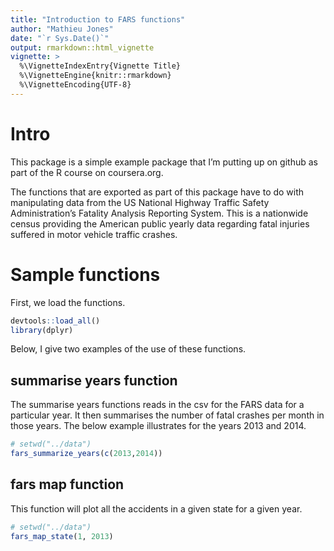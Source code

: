 ```yaml
---
title: "Introduction to FARS functions"
author: "Mathieu Jones"
date: "`r Sys.Date()`"
output: rmarkdown::html_vignette
vignette: >
  %\VignetteIndexEntry{Vignette Title}
  %\VignetteEngine{knitr::rmarkdown}
  %\VignetteEncoding{UTF-8}
---
```


# Intro

This package is a simple example package that I'm putting up on github as part of the R course on coursera.org.

The functions that are exported as part of this package have to do with manipulating data from the US National Highway Traffic Safety Administration's Fatality Analysis Reporting System. This is a nationwide census providing the American public yearly data regarding fatal injuries suffered in motor vehicle traffic crashes. 

# Sample functions

First, we load the functions.

```r
devtools::load_all()
library(dplyr)
```

Below, I give two examples of the use of these functions.

## summarise years function

The summarise years functions reads in the csv for the FARS data for a particular year. It then summarises the number of fatal crashes per month in those years. The below example illustrates for the years 2013 and 2014.

```r

# setwd("../data")
fars_summarize_years(c(2013,2014))

```


## fars map function

This function will plot all the accidents in a given state for a given year.

```r
# setwd("../data")
fars_map_state(1, 2013)

```
